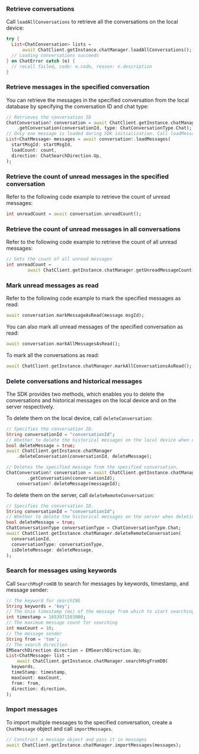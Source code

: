 <PlatformWrapper platform="flutter">

### Retrieve conversations

Call `loadAllConversations` to retrieve all the conversations on the local device:

```dart
try {
  List<ChatConversation> lists =
      await ChatClient.getInstance.chatManager.loadAllConversations();
  // Loading conversations succeeds
} on ChatError catch (e) {
  // recall failed, code: e.code, reason: e.description
}
```

### Retrieve messages in the specified conversation

You can retrieve the messages in the specified conversation from the local database by specifying the conversation ID and chat type:

```dart
// Retrieves the conversation ID
ChatConversation? conversation = await ChatClient.getInstance.chatManager
    .getConversation(conversationId, type: ChatConversationType.Chat);
// Only one message is loaded during SDK initialization. Call loadMessages to retrieve more messages.
List<ChatMessage> messages = await conversation!.loadMessages(
  startMsgId: startMsgId,
  loadCount: count,
  direction: ChatSearchDirection.Up,
);
```

### Retrieve the count of unread messages in the specified conversation

Refer to the following code example to retrieve the count of unread messages:

```dart
int unreadCount = await conversation.unreadCount();
```


### Retrieve the count of unread messages in all conversations

Refer to the following code example to retrieve the count of all unread messages:

```dart
// Gets the count of all unread messages
int unreadCount =
        await ChatClient.getInstance.chatManager.getUnreadMessageCount();
```

### Mark unread messages as read

Refer to the following code example to mark the specified messages as read:

```dart
await conversation.markMessageAsRead(message.msgId);
```

You can also mark all unread messages of the specified conversation as read:

```dart
await conversation.markAllMessagesAsRead();
```

To mark all the conversations as read:

```dart
await ChatClient.getInstance.chatManager.markAllConversationsAsRead();
```

### Delete conversations and historical messages

The SDK provides two methods, which enables you to delete the conversations and historical messages on the local device and on the server respectively.

To delete them on the local device, call `deleteConversation`:

```dart
// Specifies the conversation ID.
String conversationId = "conversationId";
// Whether to delete the historical messages on the local device when deleting the conversation.
bool deleteMessage = true;
await ChatClient.getInstance.chatManager
    .deleteConversation(conversationId, deleteMessage);
```

```dart
// Deletes the specified message from the specified conversation.
ChatConversation? conversation = await ChatClient.getInstance.chatManager
        .getConversation(conversationId);
    conversation?.deleteMessage(messageId);
```

To delete them on the server, call `deleteRemoteConversation`:

```dart
// Specifies the conversation ID.
String conversationId = "conversationId";
// Whether to delete the historical messages on the server when deleting the conversation.
bool deleteMessage = true;
ChatConversationType conversationType = ChatConversationType.Chat;
await ChatClient.getInstance.chatManager.deleteRemoteConversation(
  conversationId,
  conversationType: conversationType,
  isDeleteMessage: deleteMessage,
);
```

### Search for messages using keywords

Call `SearchMsgFromDB` to search for messages by keywords, timestamp, and message sender:

```dart
// The keyword for searchING
String keywords = 'key';
// The Unix timestamp (ms) of the message from which to start searching
int timestamp = 1653971593000;
// The maximum message count for searching
int maxCount = 10;
// The message sender
String from = 'tom';
// The search direction
EMSearchDirection direction = EMSearchDirection.Up;
List<ChatMessage> list =
    await ChatClient.getInstance.chatManager.searchMsgFromDB(
  keywords,
  timeStamp: timestamp,
  maxCount: maxCount,
  from: from,
  direction: direction,
);
```


### Import messages

To import multiple messages to the specified conversation, create a `ChatMessage` object and call `importMessages`.

```dart
// Construct a message object and pass it in messages
await ChatClient.getInstance.chatManager.importMessages(messages);
```

</PlatformWrapper>